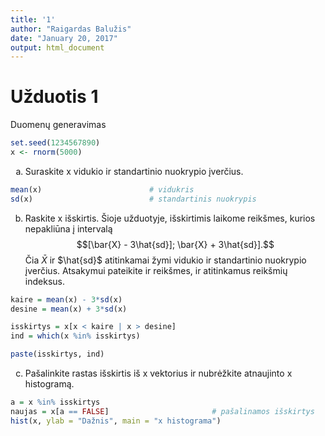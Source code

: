 ---
title: '1'
author: "Raigardas Balužis"
date: "January 20, 2017"
output: html_document
---
# Užduotis 1

Duomenų generavimas
```{r}
set.seed(1234567890)
x <- rnorm(5000)
```
a) Suraskite x vidukio ir standartinio nuokrypio įverčius.
```{r}
mean(x)                        # vidukris
sd(x)                          # standartinis nuokrypis
```
b) Raskite x išskirtis. Šioje užduotyje, išskirtimis laikome reikšmes, kurios nepakliūna į intervalą $$[\bar{X} - 3\hat{sd}]; \bar{X} + 3\hat{sd}].$$ Čia $\bar{X}$ ir $\hat{sd}$ atitinkamai žymi vidukio ir standartinio nuokrypio įverčius. Atsakymui pateikite ir reikšmes, ir atitinkamus reikšmių indeksus.
```{r}
kaire = mean(x) - 3*sd(x)
desine = mean(x) + 3*sd(x)

isskirtys = x[x < kaire | x > desine]
ind = which(x %in% isskirtys)

paste(isskirtys, ind)
```
c) Pašalinkite rastas išskirtis iš x vektorius ir nubrėžkite atnaujinto x histogramą.
```{r}
a = x %in% isskirtys
naujas = x[a == FALSE]                       # pašalinamos išskirtys
hist(x, ylab = "Dažnis", main = "x histograma")
```



